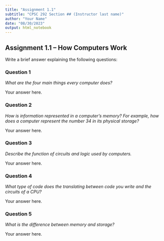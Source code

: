 ```yaml
---
title: "Assignment 1.1"
subtitle: "CPSC 292 Section ## (Instructor last name)"
author: "Your Name"
date: "08/30/2023"
output: html_notebook
---
```


## Assignment 1.1 -- How Computers Work

Write a brief answer explaining the following questions:

### Question 1

*What are the four main things every computer does?*

Your answer here.

### Question 2

*How is information represented in a computer’s memory? For example, how does a computer represent the number 34 in its physical storage?*

Your answer here.

### Question 3

*Describe the function of circuits and logic used by computers.*

Your answer here.

### Question 4

*What type of code does the translating between code you write and the circuits of a CPU?*

Your answer here.

### Question 5

*What is the difference between memory and storage?*

Your answer here.
